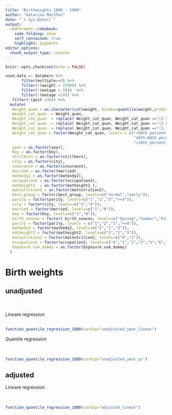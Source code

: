 ```yaml
---
title: "Birthweights 1880 - 1900"
author: "Katarina Matthes"
date: "`r Sys.Date()`"
output:
  rmdformats::robobook:
    code_folding: show
    self_contained: true
    highlight: pygments
editor_options: 
  chunk_output_type: console
---
```


```r
knitr::opts_chunk$set(echo = FALSE)
```

```r
used.data <- databern %>%
       filter(multiple==0) %>%
       filter(!(weight < 1500)) %>%
       filter(!(matage > 50))  %>%
       filter(!(matage <14)) %>%
   filter(!(gest <30)) %>%
  mutate(
   Weight_quan = as.character(cut(weight, breaks=quantile(weight,probs=c(0,0.1,0.9,1)),include.lowest = TRUE)),
   Weight_cat_quan  = Weight_quan,
   Weight_cat_quan  = replace( Weight_cat_quan, Weight_cat_quan =="[1.5e+03,2.53e+03]","<10th percentile (< 2530 g)" ),
   Weight_cat_quan  = replace( Weight_cat_quan, Weight_cat_quan =="(2.53e+03,3.78e+03]","10th–90th percentile (2530 - 3780 g)" ),
   Weight_cat_quan  = replace( Weight_cat_quan, Weight_cat_quan =="(3.78e+03,5.58e+03]",">90th percentile (>3780 g)" ),
   Weight_cat_quan = factor(Weight_cat_quan, levels = c(">90th percentile (>3780 g)", 
                                                        "10th–90th percentile (2530 - 3780 g)",
                                                        "<10th percentile (< 2530 g)")),
   year = as.factor(year),
   boy = as.factor(boy),
   stillborn = as.factor(stillborn),
   city = as.factor(city),
   insurance = as.factor(insurance),
   married = as.factor(married),
   matbody2 = as.factor(matbody2),
   occupation2 = as.factor(occupation2),
   matheight2  = as.factor(matheight2 ),
   malnutrition2 = as.factor(malnutrition2),
   Gest_group = factor(Gest_group, levels=c("normal","early")),
   parity = factor(parity, levels=c("1","2","3",">=4")),
   city = factor(city, levels=c("1","0")),
   married = factor(married, levels=c("1","0")),
   boy = factor(boy, levels=c("1","0")),
   birth_season = factor( birth_season, levels=c("Spring","Summer","Fall","Winter")),
   parity = factor(parity, levels = c("1","2","3",">=4")),
   matbody2 = factor(matbody2, levels=c("2","1","3")),
   matheight2 = factor(matheight2, levels=c("2","1","3")),
   malnutrition2 = factor(malnutrition2, levels=c("0","1")),
   occupation2 = factor(occupation2, levels=c("4","1","2","3","5","6","7")),
   Exposure_sum_dummy = as.factor(Exposure_sum_dummy)
  )
```

# Birth weights


## unadjusted

<br />
<br />
Lineare regression 
<br />
<br />
```r
function_quantile_regression_1880(varExp="unadjusted_year_linear")
```

Quantile regression  
<br />
<br />
```r
function_quantile_regression_1880(varExp="unadjusted_year_qr")
```

<!-- GAM regression  -->
<!-- <br /> -->
<!-- <br /> -->
<!-- ```{r , echo=FALSE, message=FALSE,warning=FALSE,fig.height = 5, fig.width = 8} -->
<!-- function_quantile_regression_1880(varExp="unadjusted_gam_model") -->
<!-- ``` -->

<!-- ```{r , echo=FALSE, message=FALSE,warning=FALSE,fig.height = 5, fig.width = 8} -->
<!-- function_quantile_regression_1880(varExp="unadjusted_gam_model_plot") -->
<!-- ``` -->

## adjusted 
Lineare regression  
<br />
<br />

```r
function_quantile_regression_1880(varExp="adjusted_linear")
```

<!-- GAM regression  -->
<!-- <br /> -->
<!-- <br /> -->
<!-- ```{r, echo=FALSE, message=TRUE,warning=FALSE} -->
<!-- function_quantile_regression_1880(varExp="adjusted_gam") -->
<!-- ``` -->

<!-- ```{r , echo=FALSE, message=FALSE,warning=FALSE,fig.height = 5, fig.width = 8} -->
<!-- function_quantile_regression_1880(varExp="adjusted_gam_plot") -->
<!-- ``` -->


<!-- # Gestational age -->

<!-- ## unadjusted -->
<!-- <br /> -->
<!-- <br /> -->

<!-- ```{r, echo=FALSE, message=TRUE,warning=FALSE} -->
<!-- function_regression_gestage_1880(varExp="unadjusted") -->
<!-- ``` -->

<!-- ```{r , echo=FALSE, message=FALSE,warning=FALSE,fig.height = 5, fig.width = 5} -->
<!-- function_regression_gestage_1880(varExp="unadjusted_plot") -->
<!-- ``` -->


<!-- ## adjusted -->
<!-- <br /> -->
<!-- <br /> -->
<!-- year -->
<!-- ```{r, echo=FALSE,message=TRUE,warning=FALSE} -->
<!-- function_regression_gestage_1880(varExp="adjusted") -->
<!-- ``` -->

<!-- ```{r , echo=FALSE, message=FALSE,warning=FALSE,fig.height = 8, fig.width = 5} -->
<!-- function_regression_gestage_1880(varExp="adjusted_plot") -->
<!-- ``` -->

<!-- # Stillborn -->

<!-- ## unadjusted -->

<!-- <br /> -->
<!-- <br /> -->
<!-- ```{r, echo=FALSE, message=TRUE,warning=FALSE} -->
<!-- function_regression_stillborn_1880(varExp="unadjusted") -->
<!-- ``` -->

<!-- ```{r , echo=FALSE, message=FALSE,warning=FALSE,fig.height = 5, fig.width = 5} -->
<!-- function_regression_stillborn_1880(varExp="unadjusted_plot") -->
<!-- ``` -->

<!-- ## adjusted -->

<!-- <br /> -->
<!-- <br /> -->
<!-- ```{r, echo=FALSE,message=TRUE,warning=FALSE} -->
<!-- function_regression_stillborn_1880(varExp="adjusted_year") -->
<!-- ``` -->

<!-- ```{r , echo=FALSE, message=FALSE,warning=FALSE,fig.height = 8, fig.width = 5} -->
<!-- function_regression_stillborn_1880(varExp="adjusted_year_plot") -->
<!-- ``` -->